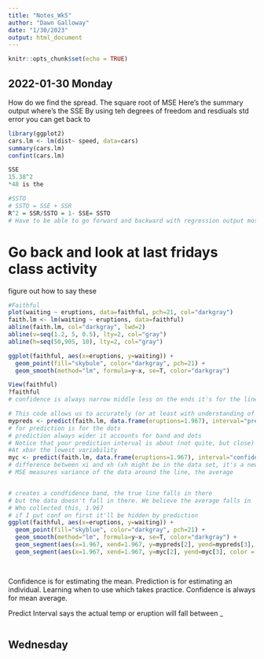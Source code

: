 ```yaml
---
title: "Notes_Wk5"
author: "Dawn Galloway"
date: "1/30/2023"
output: html_document
---
```


```r
knitr::opts_chunk$set(echo = TRUE)
```

## 2022-01-30 Monday


How do we find the spread.
The square root of MSE
Here's the summary output where's the SSE
By using teh degrees of freedom and resdiuals std error you can get back to 



```r
library(ggplot2)
cars.lm <- lm(dist~ speed, data=cars)
summary(cars.lm)
confint(cars.lm)

SSE
15.38^2
*48 is the 

#SSTO
# SSTO = SSE + SSR
R^2 = SSR/SSTO = 1- SSE= SSTO
# Have to be able to go forward and backward with regression output most in cheet sheet
```

# Go back and look at last fridays class activity

figure out how to say these

```r
#Faithful
plot(waiting ~ eruptions, data=faithful, pch=21, col="darkgray")
faith.lm <- lm(waiting ~ eruptions, data=faithful)
abline(faith.lm, col="darkgray", lwd=2)
abline(v=seq(1.2, 5, 0.5), lty=2, col="gray")
abline(h=seq(50,905, 10), lty=2, col="gray")

ggplot(faithful, aes(x=eruptions, y=waiting)) +
  geom_point(fill="skybule", color="darkgray", pch=21) +
  geom_smooth(method="lm", formula=y~x, se=T, color="darkgray")

View(faithful)
?faithful
# confidence is always narrow middle less on the ends it's for the line

# This code allows us to accurately (or at least with understanding of our inaccuracy) predict the time to the next eruption.
mypreds <- predict(faith.lm, data.frame(eruptions=1.967), interval="prediction")
# for prediction is for the dots
# prediction always wider it accounts for band and dots
# Notice that your prediction interval is about (not quite, but close) to 2 residual standard errors wider on each end than the confidence interval. Discuss with a peer why you think that is the case
#At xbar the lowest variability
myc <- predict(faith.lm, data.frame(eruptions=1.967), interval="confidence")
# difference between xi and xh (xh might be in the data set, it's a new x)
# MSE measures variance of the data around the line, the average


# creates a condfidence band, the true line falls in there
# but the data doesn't fall in there. We believe the average falls in 
# Who collected this, 1.967
# if I put conf on first it'll be hidden by prediction
ggplot(faithful, aes(x=eruptions, y=waiting)) +
  geom_point(fill="skyblue", color="darkgray", pch=21) +
  geom_smooth(method="lm", formula=y~x, se=T, color="darkgray") +
  geom_segment(aes(x=1.967, xend=1.967, y=mypreds[2], yend=mypreds[3], color = "Prediction", lwd=3)) + # se is standard error
  geom_segment(aes(x=1.967, xend=1.967, y=myc[2], yend=myc[3], color = "Confidence", lwd=3)) 

   
```

Confidence is for estimating the mean. Prediction is for estimating an individual. Learning when to use which takes practice. Confidence is always for mean average.

Predict Interval says the actual temp or eruption will fall between _

```r

```

## Wednesday



```r

```
